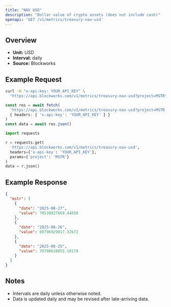```yaml
---
title: "NAV USD"
description: "Dollar value of crypto assets (does not include cash)"
openapi: 'GET /v1/metrics/treasury-nav-usd'
---
```


## Overview

- **Unit:** USD
- **Interval:** daily
- **Source:** Blockworks

## Example Request

<CodeGroup>

```bash cURL
curl -H "x-api-key: YOUR_API_KEY" \
  "https://api.blockworks.com/v1/metrics/treasury-nav-usd?project=MSTR"
```

```typescript TypeScript
const res = await fetch(
  'https://api.blockworks.com/v1/metrics/treasury-nav-usd?project=MSTR',
  { headers: { 'x-api-key': 'YOUR_API_KEY' } }
)
const data = await res.json()
```

```python Python
import requests

r = requests.get(
  'https://api.blockworks.com/v1/metrics/treasury-nav-usd',
  headers={'x-api-key': 'YOUR_API_KEY'},
  params={'project': 'MSTR'}
)
data = r.json()
```

</CodeGroup>

## Example Response

```json
{
  "mstr": [
    {
      "date": "2025-08-27",
      "value": 70530927669.44658
    },
    {
      "date": "2025-08-26",
      "value": 69796929017.32672
    },
    {
      "date": "2025-08-25",
      "value": 70790638055.10178
    }
  ]
}
```

## Notes
- Intervals are daily unless otherwise noted.
- Data is updated daily and may be revised after late-arriving data.
